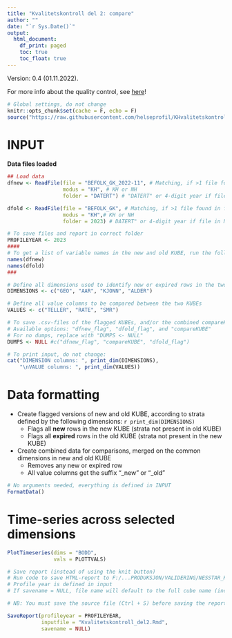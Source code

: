 ```yaml
---
title: "Kvalitetskontroll del 2: compare"
author: ""
date: "`r Sys.Date()`"
output:
  html_document: 
    df_print: paged
    toc: true
    toc_float: true
---
```

Version: 0.4 (01.11.2022). 

For more info about the quality control, see [here](https://github.com/helseprofil/KHvalitetskontroll)!

```r
# Global settings, do not change
knitr::opts_chunk$set(cache = F, echo = F)
source("https://raw.githubusercontent.com/helseprofil/KHvalitetskontroll/main/R/setup.R")
```

# INPUT

**Data files loaded**
```r
## Load data
dfnew <- ReadFile(file = "BEFOLK_GK_2022-11", # Matching, if >1 file found in folder, specify file name further
                  modus = "KH", # KH or NH
                  folder = "DATERT") # "DATERT" or 4-digit year if file in NESSTAR-folder

dfold <- ReadFile(file = "BEFOLK_GK", # Matching, if >1 file found in folder, specify file name further
                  modus = "KH",# KH or NH
                  folder = 2023) # DATERT" or 4-digit year if file in NESSTAR-folder
```

```r
# To save files and report in correct folder
PROFILEYEAR <- 2023
####
# To get a list of variable names in the new and old KUBE, run the following code
names(dfnew)
names(dfold)
###

# Define all dimensions used to identify new or expired rows in the two KUBEs
DIMENSIONS <- c("GEO", "AAR", "KJONN", "ALDER")

# Define all value columns to be compared between the two KUBEs
VALUES <- c("TELLER", "RATE", "SMR")

# To save .csv-files of the flagged KUBEs, and/or the combined compareKUBE, use this option
# Available options: "dfnew_flag", "dfold_flag", and "compareKUBE"
# For no dumps, replace with "DUMPS <- NULL"
DUMPS <- NULL #c("dfnew_flag", "compareKUBE", "dfold_flag")
```

```r
# To print input, do not change:
cat("DIMENSION columns: ", print_dim(DIMENSIONS), 
    "\nVALUE columns: ", print_dim(VALUES))
```
# Data formatting

- Create flagged versions of new and old KUBE, according to strata defined by the following dimensions: `r print_dim(DIMENSIONS)`
    - Flags all **new** rows in the new KUBE (strata not present in old KUBE)
    - Flags all **expired** rows in the old KUBE (strata not present in the new KUBE)
- Create combined data for comparisons, merged on the common dimensions in new and old KUBE
    - Removes any new or expired row
    - All value columns get the suffix "_new" or "_old"

```r
# No arguments needed, everything is defined in INPUT
FormatData()
```

# Time-series across selected dimensions
```r
PlotTimeseries(dims = "BODD",
               vals = PLOTTVALS)
```

```r
# Save report (instead of using the knit button)
# Run code to save HTML-report to F:/...PRODUKSJON/VALIDERING/NESSTAR_KUBER/9999(profile year)/KVALITETSKONTROLL/KUBENAVN/
# Profile year is defined in input
# If savename = NULL, file name will default to the full cube name (incl date tag)

# NB: You must save the source file (Ctrl + S) before saving the report using this function!

SaveReport(profileyear = PROFILEYEAR,
           inputfile = "Kvalitetskontroll_del2.Rmd",
           savename = NULL)
```
